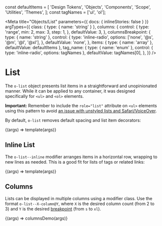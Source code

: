 const defaultItems = [
  'Design Tokens',
  'Objects',
  'Components',
  'Scope',
  'Utilities',
  'Themes',
];
const tagNames = ['ul', 'ol'];

<Meta
  title="Objects/List"
  parameters={{ docs: { inlineStories: false } }}
  argTypes={{
    class: { type: { name: 'string' } },
    columns: {
      control: {
        type: 'range',
        min: 2,
        max: 3,
        step: 1,
      },
      defaultValue: 3,
    },
    columnsBreakpoint: {
      type: { name: 'string' },
      control: {
        type: 'inline-radio',
        options: ['none', '@s', '@m', '@l', '@xl'],
      },
      defaultValue: 'none',
    },
    items: { type: { name: 'array' }, defaultValue: defaultItems },
    tag_name: {
      type: { name: 'enum' },
      control: { type: 'inline-radio', options: tagNames },
      defaultValue: tagNames[0],
    },
  }}
/>

# List

The `o-list` object presents list items in a straightforward and unopinionated manner. While it can be applied to any container, it was designed specifically for `<ul>` and `<ol>` elements.

**Important:** Remember to include the `role="list"` attribute on `<ul>` elements using this pattern to avoid [an issue with unstyled lists and Safari/VoiceOver](https://www.scottohara.me/blog/2019/01/12/lists-and-safari.html).

By default, `o-list` removes default spacing and list item decorators:

<Canvas>
  <Story name="Default" height="200px">
    {(args) => template(args)}
  </Story>
</Canvas>

## Inline List

The `o-list--inline` modifier arranges items in a horizontal row, wrapping to new lines as needed. This is a good fit for lists of tags or related links:

<Canvas>
  <Story name="Inline" args={{ class: 'o-list--inline' }}>
    {(args) => template(args)}
  </Story>
</Canvas>

## Columns

Lists can be displayed in multiple columns using a modifier class. Use the format `o-list--X-column@Y`, where `X` is the desired column count (from 2 to 3) and `Y` is the desired [breakpoint](/docs/design-tokens-breakpoint--page) (from `s` to `xl`).

<Canvas>
  <Story
    name="Column"
    args={{
      columns: 3,
      columnsBreakpoint: '@m',
    }}
  >
    {(args) => columnsDemo(args)}
  </Story>
</Canvas>
